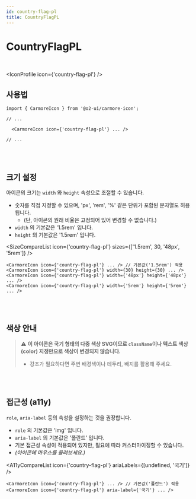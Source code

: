 ```yaml
---
id: country-flag-pl
title: CountryFlagPL
---
```




# CountryFlagPL

<br />

<IconProfile icon={'country-flag-pl'} />

## 사용법

```tsx
import { CarmoreIcon } from '@o2-ui/carmore-icon';

// ...

  <CarmoreIcon icon={'country-flag-pl'} ... />

// ...
```

<br />
<br />

## 크기 설정

아이콘의 크기는 `width` 와 `height` 속성으로 조절할 수 있습니다.

- 숫자를 직접 지정할 수 있으며, 'px', 'rem', '%' 같은 단위가 포함된 문자열도 허용됩니다.
  - (단, 아이콘의 원래 비율은 고정되어 있어 변경할 수 없습니다.)
- `width` 의 기본값은 '1.5rem' 입니다.
- `height` 의 기본값은 '1.5rem' 입니다.

<SizeCompareList icon={'country-flag-pl'} sizes={['1.5rem', 30, '48px', '5rem']} />

```tsx
<CarmoreIcon icon={'country-flag-pl'} ... /> // 기본값('1.5rem') 적용
<CarmoreIcon icon={'country-flag-pl'} width={30} height={30} ... />
<CarmoreIcon icon={'country-flag-pl'} width={'48px'} height={'48px'} ... />
<CarmoreIcon icon={'country-flag-pl'} width={'5rem'} height={'5rem'} ... />
```

<br />
<br />

## 색상 안내

> ⚠️ <b>이 아이콘은 국기 형태의 다중 색상 SVG이므로 `className`이나 텍스트 색상(color) 지정만으로 색상이 변경되지 않습니다. </b>
>
> - 강조가 필요하다면 주변 배경색이나 테두리, 배지를 활용해 주세요.

<br />
<br />

## 접근성 (a11y)

`role`, `aria-label` 등의 속성을 설정하는 것을 권장합니다.

- `role` 의 기본값은 'img' 입니다.
- `aria-label` 의 기본값은 '폴란드' 입니다.
- 기본 접근성 속성이 적용되어 있지만, 필요에 따라 커스터마이징할 수 있습니다.
- _(아이콘에 마우스를 올려보세요.)_

<A11yCompareList icon={'country-flag-pl'} ariaLabels={[undefined, '국기']} />

```tsx
<CarmoreIcon icon={'country-flag-pl'} ... /> // 기본값('폴란드') 적용
<CarmoreIcon icon={'country-flag-pl'} aria-label={'국기'} ... />
```
